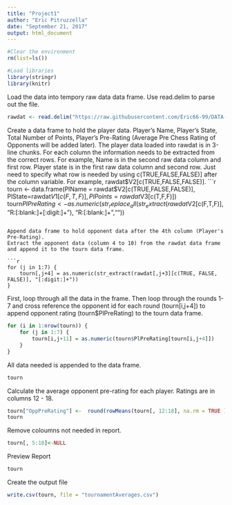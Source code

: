 ---
title: "Project1"
author: "Eric Pitruzzella"
date: "September 21, 2017"
output: html_document
---
```{r}
#Clear the environment 
rm(list=ls())

#Load libraries
library(stringr)
library(knitr)
```

Load the data into tempory raw data data frame. Use read.delim to parse out the file. 
```{r}
rawdat <- read.delim("https://raw.githubusercontent.com/Eric66-99/DATA-607/master/tournamentinfo.txt", header=FALSE, sep="|", skip = 4,  stringsAsFactors = FALSE)
```

Create a data frame to hold the player data. 
Player's Name, Player's State, Total Number of Points, Player's Pre-Rating (Average Pre Chess Rating of Opponents will be added later).
The player data loaded into rawdat is in 3-line chunks. For each column the information needs to be extracted from the correct rows. 
For example, Name is in the second raw data column and first row. Player state is in the first raw data column and second row. Just need to specify what row is needed by using c(TRUE,FALSE,FALSE)] after the column variable. For example, rawdat$V2[c(TRUE,FALSE,FALSE)].
```{r}
tourn <- data.frame(PlName = rawdat$V2[c(TRUE,FALSE,FALSE)], PlState=rawdat$V1[c(F,T,F)], PlPoints=rawdat$V3[c(T,F,F)])
tourn$PlPreRating <- as.numeric(str_replace_all(str_extract(rawdat$V2[c(F,T,F)], "R:[:blank:]+[:digit:]+"), "R:[:blank:]+",""))

```

Append data frame to hold opponent data after the 4th column (Player's Pre-Rating). 
Extract the opponent data (column 4 to 10) from the rawdat data frame and append it to the tourn data frame.

```{r}
for (j in 1:7) {
    tourn[,j+4] = as.numeric(str_extract(rawdat[,j+3][c(TRUE, FALSE, FALSE)], "[:digit:]+"))
}
```

First, loop through all the data in the frame.
Then loop through the rounds 1-7 and cross reference the opponent id for each round (tourn[i,j+4]) to append opponent rating (tourn$PlPreRating) to the tourn data frame.

```{r}
for (i in 1:nrow(tourn)) {
	for (j in 1:7) {
        tourn[i,j+11] = as.numeric(tourn$PlPreRating[tourn[i,j+4]])
	}
}

```

All data needed is appended to the data frame.

```{r}
tourn
```

Calculate the average opponent pre-rating for each player. Ratings are in columns 12 - 18.

```{r}
tourn["OppPreRating"] <-  round(rowMeans(tourn[, 12:18], na.rm = TRUE ), digits = 0)
tourn
```
Remove coloumns not needed in report. 
```{r}
tourn[, 5:18]<-NULL
```
Preview Report
```{r}
tourn
```
Create the output file
```{r}
write.csv(tourn, file = "tournamentAverages.csv")
```



